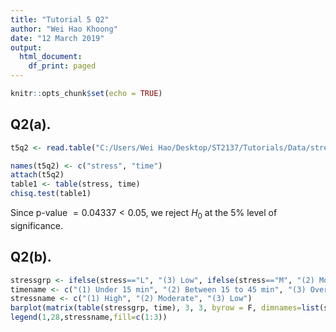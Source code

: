 ```yaml
---
title: "Tutorial 5 Q2"
author: "Wei Hao Khoong"
date: "12 March 2019"
output:
  html_document:
    df_print: paged
---
```


```r
knitr::opts_chunk$set(echo = TRUE)
```

## Q2(a).

```r
t5q2 <- read.table("C:/Users/Wei Hao/Desktop/ST2137/Tutorials/Data/stress.txt", header=T)
```

```r
names(t5q2) <- c("stress", "time")
attach(t5q2)
table1 <- table(stress, time)
chisq.test(table1)
```

Since p-value $= 0.04337 < 0.05$, we reject $H_0$ at the $5$% level of significance. 

## Q2(b).

```r
stressgrp <- ifelse(stress=="L", "(3) Low", ifelse(stress=="M", "(2) Moderate", "(1) High"))
timename <- c("(1) Under 15 min", "(2) Between 15 to 45 min", "(3) Over 45 min")
stressname <- c("(1) High", "(2) Moderate", "(3) Low")
barplot(matrix(table(stressgrp, time), 3, 3, byrow = F, dimnames=list(stressname, timename)), beside=TRUE, col=c(1:3))
legend(1,28,stressname,fill=c(1:3))
```
